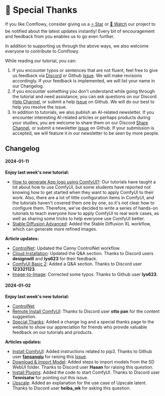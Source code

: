 
# 🥰 Special Thanks

If you like Comflowy, consider giving us a [⭐ Star](https://github.com/6174/comflowy) or [👀 Watch](https://github.com/6174/comflowy/subscription) our project to be notified about the latest updates instantly! Every bit of encouragement and feedback from you enables us to go even further.

In addition to supporting us through the above ways, we also welcome everyone to contribute to Comflowy.

While reading our tutorial, you can:
1. If you encounter typos or sentences that are not fluent, feel free to give us feedback via [Discord](https://discord.gg/n4GCmVxNzd) or Github [Issue](https://github.com/6174/comflowy/issues/new/choose). We will make revisions accordingly. If your feedback is implemented, we will list your name in our Changelog.
2. If you encounter something you don't understand while going through the tutorial and need assistance, you can ask questions on our Discord [Help Channel](https://discord.gg/B8KxkPJBMr), or submit a help [Issue](https://github.com/6174/comflowy/issues/new/choose) on Github. We will do our best to help you resolve the issue.
3. In addition to tutorials, we also publish an AI-related newsletter. If you encounter interesting AI-related articles or perhaps products during your studies, you are welcome to share them on our Discord [Share Channel](https://discord.gg/fzzdw6e8vk), or submit a newsletter [Issue](https://github.com/6174/comflowy/issues/new/choose) on Github. If your submission is accepted, we will feature it in our newsletter to be seen by more people.

## Changelog
#### 2024-01-11
**Enjoy last week's new tutorial:**
- [How to generate App logo using ComfyUI?](https://www.comflowy.com/blog/generate-app-logo): Our tutorials have taught a lot about how to use ComfyUI, but some students have reported not knowing how to get started when they want to apply ComfyUI to their work. Also, there are a lot of little configuration items in ComfyUI, and the tutorials haven't covered them one by one, so it's not clear how to configure them. Therefore, we've decided to write a series of hands-on tutorials to teach everyone how to apply ComfyUI to real work cases, as well as sharing some tricks to help everyone use ComfyUI better.
- [Stable Diffusion Advanced](https://www.comflowy.com/advanced/advanced-optional/stable-diffusion-advanced): Added the Stable Diffusion XL workflow, which can generate more refined images.

**Article updates:**
- [ControlNet](https://www.comflowy.com/advanced/controlnet): Updated the Canny ControlNet workflow.
- [Cloud Installation](https://www.comflowy.com/preparation-for-study/optional/install-cloud): Updated the Q&A section. Thanks to Discord users **designwill** and **lys623** for their feedback.
- [ComfyUI Basic 2](https://www.comflowy.com/basics/basic-nodes): Added a Q&A section. Thanks to Discord user **123321123**.
- [Image-to-Image](https://www.comflowy.com/zh-CN/advanced/image-to-image): Corrected some typos. Thanks to Github user **lys623**.

#### 2024-01-02
**Enjoy last week's new tutorial:**
- [ControlNet](https://www.comflowy.com/advanced/controlnet)
- [Remote Install ComfyUI](https://www.comflowy.com/preparation-for-study/optional/install-cloud): Thanks to Discord user **otto pan** for the content suggestion.
- [Special Thanks](https://www.comflowy.com/special-thanks): Added a change log and a special thanks page to the website to show our appreciation for friends who provide valuable feedback on our tutorials and products.

**Articles updates:**
- [Install ComfyUI](https://www.comflowy.com/preparation-for-study/install): Added instructions related to pip3. Thanks to Github user **[fansanqiu](https://github.com/fansanqiu)** for raising this [Issue](https://github.com/6174/comflowy/issues/2).
- [Download & Import Model](https://www.comflowy.com/preparation-for-study/model): Added steps to import models from the SD WebUI folder. Thanks to Discord user **Haaan** for raising this question.
- [Install Plugins](https://www.comflowy.com/preparation-for-study/optional/custom-nodes): Added the code to start ComfyUI. Thanks to Discord user **Tennisatw** for pointing out this issue.
- [Upscale](https://www.comflowy.com/advanced/upscale): Added an explanation for the use case of Upscale latent. Thanks to Discord user **heiba_wk** for asking this question.


